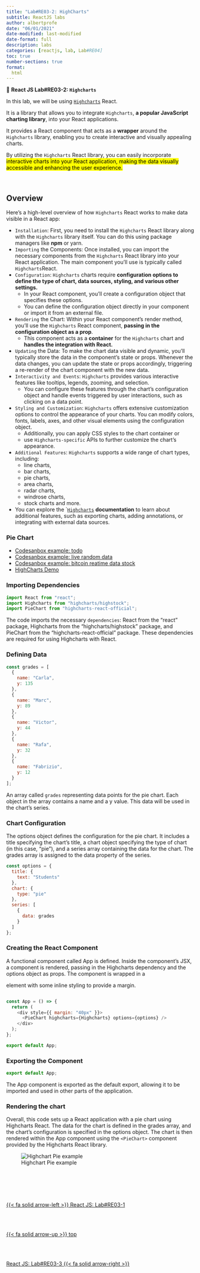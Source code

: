 ```yaml
---
title: "Lab#RE03-2: HighCharts"
subtitle: ReactJS labs
author: albertprofe
date: "06/01/2021"
date-modified: last-modified
date-format: full
description: labs
categories: [reactjs, lab, Lab#RE04]
toc: true
number-sections: true
format:
  html
---
```


::: {.labs}
📘 **React JS Lab#RE03-2: ``Highcharts``**

In this lab, we will be using [``Highcharts``](https://www.highcharts.com/){.external} React.

It is a library that allows you to integrate ``Highcharts``, **a popular JavaScript charting library**, into your React applications.

It provides a React component that acts as a **wrapper** around the ``Highcharts`` library, enabling you to create interactive and visually appealing charts.

By utilizing the ``Highcharts`` React library, you can easily incorporate <mark>interactive charts into your React application, making the data visually accessible and enhancing the user experience.<mark>
:::


</br>

## Overview

Here's a high-level overview of how ``Highcharts`` React works to make data visible in a React app:

- `Installation`: First, you need to install the ``Highcharts`` React library along with the ``Highcharts`` library itself. You can do this using package managers like **npm** or yarn.
- `Importing` the Components: Once installed, you can import the necessary components from the ``Highcharts`` React library into your React application. The main component you'll use is typically called ``Highcharts``React.
- `Configuration`: ``Highcharts`` charts require **configuration options to define the type of chart, data sources, styling, and various other settings.**
  - In your React component, you'll create a configuration object that specifies these options.
  - You can define the configuration object directly in your component or import it from an external file.
- `Rendering` the Chart: Within your React component's render method, you'll use the ``Highcharts`` React component, **passing in the configuration object as a prop**.
  - This component acts as a **container** for the ``Highcharts`` chart and **handles the integration with React.**
- `Updating` the Data: To make the chart data visible and dynamic, you'll typically store the data in the component's state or props. Whenever the data changes, you can update the state or props accordingly, triggering a re-render of the chart component with the new data.
- `Interactivity and Events`: ``Highcharts`` provides various interactive features like tooltips, legends, zooming, and selection.
  - You can configure these features through the chart's configuration object and handle events triggered by user interactions, such as clicking on a data point.
- `Styling and Customization`: ``Highcharts`` offers extensive customization options to control the appearance of your charts. You can modify colors, fonts, labels, axes, and other visual elements using the configuration object.
  - Additionally, you can apply CSS styles to the chart container or
  - use ``Highcharts-specific`` APIs to further customize the chart's appearance.
- `Additional Features`: ``Highcharts`` supports a wide range of chart types, including:
  -  line charts,
  -  bar charts,
  -  pie charts,
  -  area charts,
  -  radar charts,
  -  windrose charts,
  -  stock charts and more.
-  You can explore the `[``Highcharts``](https://www.highcharts.com/){.external} **documentation** to learn about additional features, such as exporting charts, adding annotations, or integrating with external data sources.


### Pie Chart

- [Codesanbox example: todo](http://localhost:7329/reactjs/rjslab3-2.html){.external}
- [Codesanbox example: live random data](https://codesandbox.io/s/react-highcharts-forked-iszykt){.external}
- [Codesanbox example: bitcoin reatime data stock](https://codesandbox.io/s/jolly-pasteur-99bldy){.external}
- [HighCharts Demo](https://www.highcharts.com/demo){.external}

### Importing Dependencies

```js
import React from "react";
import Highcharts from "highcharts/highstock";
import PieChart from "highcharts-react-official";
```

The code imports the necessary `dependencies`: React from the "react" package, Highcharts from the "highcharts/highstock" package, and PieChart from the "highcharts-react-official" package. These dependencies are required for using Highcharts with React.


### Defining Data

```js
const grades = [
  {
    name: "Carla",
    y: 135
  },
  {
    name: "Marc",
    y: 89
  },
  {
    name: "Victor",
    y: 44
  },
  {
    name: "Rafa",
    y: 32
  },
  {
    name: "Fabrizio",
    y: 12
  }
];
```

An array called `grades` representing data points for the pie chart. Each object in the array contains a name and a y value. This data will be used in the chart's series.

### Chart Configuration

The options object defines the configuration for the pie chart. It includes a title specifying the chart's title, a chart object specifying the type of chart (in this case, "pie"), and a series array containing the data for the chart. The grades array is assigned to the data property of the series.

```js
const options = {
  title: {
    text: "Students"
  },
  chart: {
    type: "pie"
  },
  series: [
    {
      data: grades
    }
  ]
};
```

### Creating the React Component

A functional component called App is defined. Inside the component's JSX, a <PieChart> component is rendered, passing in the Highcharts dependency and the options object as props. The component is wrapped in a <div> element with some inline styling to provide a margin.


```js

const App = () => {
  return (
    <div style={{ margin: "40px" }}>
      <PieChart highcharts={Highcharts} options={options} />
    </div>
  );
};

export default App;

```
### Exporting the Component


```js
export default App;
```

The App component is exported as the default export, allowing it to be imported and used in other parts of the application.

### Rendering the chart

Overall, this code sets up a React application with a pie chart using Highcharts React. The data for the chart is defined in the grades array, and the chart's configuration is specified in the options object. The chart is then rendered within the App component using the `<PieChart>` component provided by the Highcharts React library.


![Highchart Pie example](/images/reactjs/lab-re-3-6.png){}

<!--- navLinks -->
<br><br>
<div class=row>
<br>
<div class='column left previous'>
<br>
[{{< fa solid arrow-left >}} React JS: Lab#RE03-1](/reactjs/rjslab3.qmd)
<br>
</div>
<br>
<div class='column center'>
<br>
[{{< fa solid arrow-up >}} top](#top)
<br>
</div>
<br>
<div class='column right next'>
<br>
[React JS: Lab#RE03-3  {{< fa solid arrow-right >}}](/reactjs/rjslab3-3.qmd)
<br>
</div>
<br>
</div>

